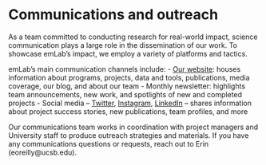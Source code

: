 # Communications and outreach

As a team committed to conducting research for real-world impact, science communication plays a large role in the dissemination of our work. To showcase emLab’s impact, we employ a variety of platforms and tactics. 

emLab’s main communication channels include:
- [Our website](https://emlab.msi.ucsb.edu/): houses information about programs, projects, data and tools, publications, media coverage, our blog, and about our team
- Monthly newsletter: highlights team announcements, new work, and spotlights of new and completed projects
- Social media – [Twitter](https://twitter.com/emLabUCSB), [Instagram](https://www.instagram.com/emlab.ucsb/), [LinkedIn](https://www.linkedin.com/company/emlab-ucsb) – shares information about project success stories, new publications, team profiles, and more

Our communications team works in coordination with project managers and University staff to produce outreach strategies and materials. If you have any communications questions or requests, reach out to Erin (eoreilly@ucsb.edu).